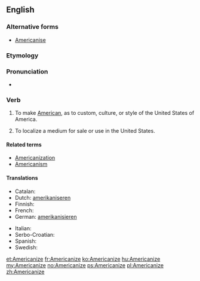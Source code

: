 ==English==

===Alternative forms===
* [[Americanise]]

===Etymology===
{{suffix|American|ize}}

===Pronunciation===
* {{audio|en-us-Americanize.ogg|Audio (US)}}

===Verb===
{{en-verb|Americaniz|ing}}

# {{American spelling}} To make [[American]], as to custom, culture, or style of the United States of America.
# {{American spelling}} To localize a medium for sale or use in the United States.

====Related terms====
* [[Americanization]]
* [[Americanism]]

====Translations====
{{trans-top|to make American}}
* Catalan: {{t+|ca|americanitzar}}
* Dutch: [[amerikaniseren]]
* Finnish: {{t-|fi|amerikkalaistaa}}
* French: {{t+|fr|américaniser}}
* German: [[amerikanisieren]]
{{trans-mid}}
* Italian: {{t-|it|americanizzare}}
* Serbo-Croatian: {{t-|sh|amerikanizirati}}
* Spanish: {{t+|es|americanizar}}
* Swedish: {{t-|sv|amerikanisera}}
{{trans-bottom}}

[[et:Americanize]]
[[fr:Americanize]]
[[ko:Americanize]]
[[hu:Americanize]]
[[my:Americanize]]
[[no:Americanize]]
[[ps:Americanize]]
[[pl:Americanize]]
[[zh:Americanize]]
